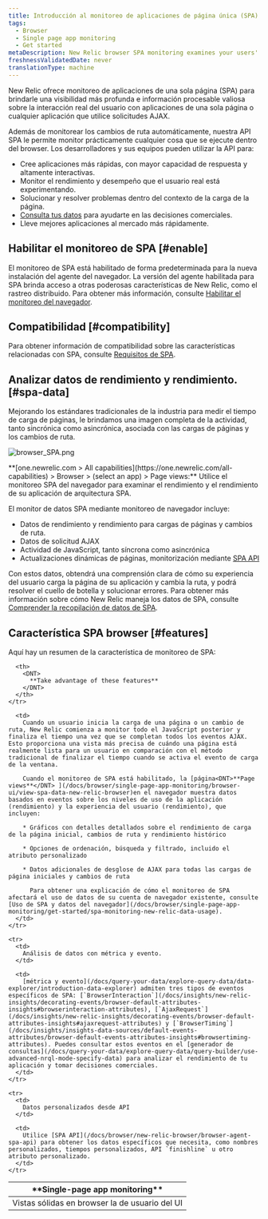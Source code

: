 ```yaml
---
title: Introducción al monitoreo de aplicaciones de página única (SPA)
tags:
  - Browser
  - Single page app monitoring
  - Get started
metaDescription: New Relic browser SPA monitoring examines your users' experience with the frontend logic for single-page apps or any apps that pull content dynamically.
freshnessValidatedDate: never
translationType: machine
---
```



New Relic <InlinePopover type="browser"/>ofrece monitoreo de aplicaciones de una sola página (SPA) para brindarle una visibilidad más profunda e información procesable valiosa sobre la interacción real del usuario con aplicaciones de una sola página o cualquier aplicación que utilice solicitudes AJAX.

Además de monitorear los cambios de ruta automáticamente, nuestra API SPA le permite monitor prácticamente cualquier cosa que se ejecute dentro del browser. Los desarrolladores y sus equipos pueden utilizar la API para:

* Cree aplicaciones más rápidas, con mayor capacidad de respuesta y altamente interactivas.
* Monitor el rendimiento y desempeño que el usuario real está experimentando.
* Solucionar y resolver problemas dentro del contexto de la carga de la página.
* [Consulta tus datos](/docs/using-new-relic/data/understand-data/query-new-relic-data) para ayudarte en las decisiones comerciales.
* Lleve mejores aplicaciones al mercado más rápidamente.

## Habilitar el monitoreo de SPA [#enable]

El monitoreo de SPA está habilitado de forma predeterminada para la nueva instalación del agente del navegador. La versión del agente habilitada para SPA brinda acceso a otras poderosas características de New Relic, como el rastreo distribuido. Para obtener más información, consulte [Habilitar el monitoreo del navegador](/docs/browser/new-relic-browser/installation/update-browser-agent/#agent-types).

## Compatibilidad [#compatibility]

Para obtener información de compatibilidad sobre las características relacionadas con SPA, consulte [Requisitos de SPA](/docs/browser/new-relic-browser/getting-started/compatibility-requirements-browser-monitoring#spa).

## Analizar datos de rendimiento y rendimiento. [#spa-data]

Mejorando los estándares tradicionales de la industria para medir el tiempo de carga de páginas, le brindamos una imagen completa de la actividad, tanto sincrónica como asincrónica, asociada con las cargas de páginas y los cambios de ruta.

<img
  title="browser_SPA.png"
  alt="browser_SPA.png"
  src={browserSpaPageview}
/>

<figcaption>
  <DNT>**[one.newrelic.com > All capabilities](https://one.newrelic.com/all-capabilities) > Browser > (select an app) > Page views:**</DNT> Utilice el monitoreo SPA del navegador para examinar el rendimiento y el rendimiento de su aplicación de arquitectura SPA.
</figcaption>

El monitor de datos SPA mediante monitoreo de navegador incluye:

* Datos de rendimiento y rendimiento para cargas de páginas y cambios de ruta.
* Datos de solicitud AJAX
* Actividad de JavaScript, tanto síncrona como asincrónica
* Actualizaciones dinámicas de páginas, monitorización mediante [SPA API](/docs/browser/new-relic-browser/browser-agent-spa-api)

Con estos datos, obtendrá una comprensión clara de cómo su experiencia del usuario carga la página de su aplicación y cambia la ruta, y podrá resolver el cuello de botella y solucionar errores. Para obtener más información sobre cómo New Relic maneja los datos de SPA, consulte [Comprender la recopilación de datos de SPA](/docs/browser/single-page-app-monitoring/use-spa-data/understand-spa-data-collection).

## Característica SPA browser [#features]

Aquí hay un resumen de la característica de monitoreo de SPA:

<table>
  <thead>
    <tr>
      <th style={{ width: "200px" }}>
        <DNT>
          **Single-page app monitoring**
        </DNT>
      </th>

      <th>
        <DNT>
          **Take advantage of these features**
        </DNT>
      </th>
    </tr>
  </thead>

  <tbody>
    <tr>
      <td>
        Vistas sólidas en browser la de usuario del UI
      </td>

      <td>
        Cuando un usuario inicia la carga de una página o un cambio de ruta, New Relic comienza a monitor todo el JavaScript posterior y finaliza el tiempo una vez que se completan todos los eventos AJAX. Esto proporciona una vista más precisa de cuándo una página está realmente lista para un usuario en comparación con el método tradicional de finalizar el tiempo cuando se activa el evento de carga de la ventana.

        Cuando el monitoreo de SPA está habilitado, la [página<DNT>**Page views**</DNT> ](/docs/browser/single-page-app-monitoring/browser-ui/view-spa-data-new-relic-browser)en el navegador muestra datos basados en eventos sobre los niveles de uso de la aplicación (rendimiento) y la experiencia del usuario (rendimiento), que incluyen:

        * Gráficos con detalles detallados sobre el rendimiento de carga de la página inicial, cambios de ruta y rendimiento histórico

        * Opciones de ordenación, búsqueda y filtrado, incluido el atributo personalizado

        * Datos adicionales de desglose de AJAX para todas las cargas de página iniciales y cambios de ruta

          Para obtener una explicación de cómo el monitoreo de SPA afectará el uso de datos de su cuenta de navegador existente, consulte [Uso de SPA y datos del navegador](/docs/browser/single-page-app-monitoring/get-started/spa-monitoring-new-relic-data-usage).
      </td>
    </tr>

    <tr>
      <td>
        Análisis de datos con métrica y evento.
      </td>

      <td>
        [métrica y evento](/docs/query-your-data/explore-query-data/data-explorer/introduction-data-explorer) admiten tres tipos de eventos específicos de SPA: [`BrowserInteraction`](/docs/insights/new-relic-insights/decorating-events/browser-default-attributes-insights#browserinteraction-attributes), [`AjaxRequest`](/docs/insights/new-relic-insights/decorating-events/browser-default-attributes-insights#ajaxrequest-attributes) y [`BrowserTiming`](/docs/insights/insights-data-sources/default-events-attributes/browser-default-events-attributes-insights#browsertiming-attributes). Puedes consultar estos eventos en el [generador de consultas](/docs/query-your-data/explore-query-data/query-builder/use-advanced-nrql-mode-specify-data) para analizar el rendimiento de tu aplicación y tomar decisiones comerciales.
      </td>
    </tr>

    <tr>
      <td>
        Datos personalizados desde API
      </td>

      <td>
        Utilice [SPA API](/docs/browser/new-relic-browser/browser-agent-spa-api) para obtener los datos específicos que necesita, como nombres personalizados, tiempos personalizados, API `finishline` u otro atributo personalizado.
      </td>
    </tr>
  </tbody>
</table>